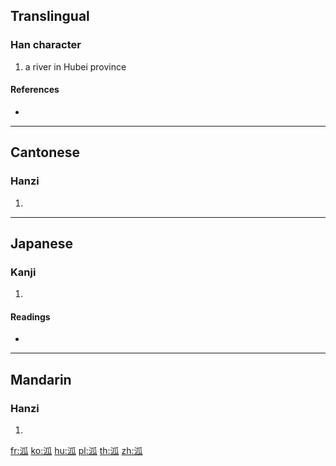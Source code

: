 {{character info/new}}
==Translingual==

===Han character===
{{Han char|rn=85|rad=水|as=05|sn=8|four=32130|canj=EHVO}}

# a river in Hubei province

====References====
* {{Han ref|kx=0616.080|dkj=17287|hdz=31589.010|uh=6CD2|ud=27858|bh=CD40|bd=52544}}

----

==Cantonese==

===Hanzi===
{{yue-hanzi|jyut=|y=gu1}}

# {{defn|lang=yue|sort=水05}}

----

==Japanese==

===Kanji===
{{ja-kanji|grade=|rs=水05}}

# {{defn|lang=ja|sort=水05}}

====Readings====
* {{ja-readings|on=[[こ]] (ko), [[く]] (ku)|kun=}}

----

==Mandarin==

===Hanzi===
{{cmn-hanzi|pin=[[gū]] ([[gu1]]), [[hàn]] ([[han4]])|wg=ku<sup>1</sup>, han<sup>4</sup>}}

# {{defn|lang=cmn|sort=水05}}

[[fr:泒]]
[[ko:泒]]
[[hu:泒]]
[[pl:泒]]
[[th:泒]]
[[zh:泒]]